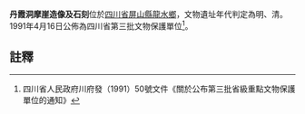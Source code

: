 {{msg:四川省文物保護單位
|名稱 = 丹霞洞摩崖造像及石刻
|編號 = 36
|圖片 = 
|級別 = S3
|分類 = 
|時代 = [[明代|明代]]、[[清代|清代]]
|地点 = [[四川省|四川省]][[屏山縣|屏山縣]][[龍水鄉|龍水鄉]]
|坐標 =
|登錄 = 1991年4月16日
}}
'''丹霞洞摩崖造像及石刻'''位於[[四川省|四川省]][[屏山縣|屏山縣]][[龍水鄉|龍水鄉]]，文物遺址年代判定為明、清。1991年4月16日公佈為四川省第三批文物保護單位<ref>四川省人民政府川府發（1991）50號文件《關於公布第三批省級重點文物保護單位的通知》</ref>。
==註釋==
{{reflist}}
{{文物保護單位小作品}}
{{宜賓市境內的四川省文物保護單位}}